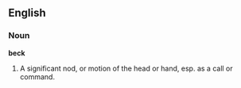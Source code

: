 ==English==

===Noun===

'''beck'''

#A significant nod, or motion of the head or hand, esp. as a call or command.